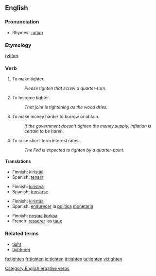 ==English==

===Pronunciation===
*Rhymes: [[Rhymes:English:-aɪtən|-aɪtən]]

===Etymology===
{{OE.}} ''[[tyhtan]]''.

===Verb===
{{en-verb}}

# To make tighter.
#: ''Please tighten that screw a quarter-turn.''
# To become tighter.
#: ''That joint is tightening as the wood dries.''
# {{economics}} To make money harder to borrow or obtain.
#: ''If the government doesn't tighten the money supply, inflation is certain to be harsh.''
# {{economics}} To raise short-term interest rates.
#: ''The Fed is expected to tighten by a quarter-point.''

====Translations====
{{trans-top|to make tighter}}
*Finnish: [[kiristää]]
*Spanish: [[tensar]]
{{trans-bottom}}

{{trans-top|to become tighter}}
*Finnish: [[kiristyä]]
*Spanish: [[tensarse]]
{{trans-bottom}}

{{trans-top|to make money harder to obtain}}
*Finnish: [[kiristää]]
*Spanish: [[endurecer]] la [[política]] [[monetaria]]
{{trans-bottom}}

{{trans-top|to raise interest rate}}
*Finnish: [[nostaa]] [[korko|korkoa]]
*French: [[resserer]] les [[taux]]
{{trans-bottom}}

===Related terms===
*[[tight]]
*[[tightener]]

[[Category:English ergative verbs]]

[[fa:tighten]]
[[fr:tighten]]
[[io:tighten]]
[[it:tighten]]
[[ta:tighten]]
[[vi:tighten]]